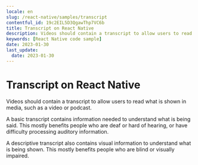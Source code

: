 ```yaml
---
locale: en
slug: /react-native/samples/transcript
contentful_id: 19c2EIL5D3QgawThp7VC6b
title: Transcript on React Native
description: Videos should contain a transcript to allow users to read what is shown in media, such as a video or podcast.
keywords: [React Native code sample]
date: 2023-01-30
last_update:
  date: 2023-01-30
---
```


# Transcript on React Native

Videos should contain a transcript to allow users to read what is shown in media, such as a video or podcast.

A basic transcript contains information needed to understand what is being said. This mostly benefits people who are deaf or hard of hearing, or have difficulty processing auditory information.

A descriptive transcript also contains visual information to understand what is being shown. This mostly benefits people who are blind or visually impaired.

<CodeSample id="media-transcript" locale="en" platform="react native"/>

